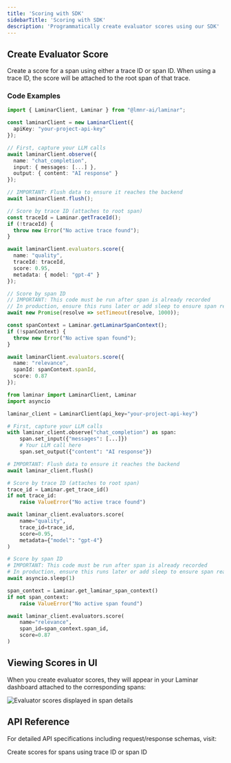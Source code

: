 ```yaml
---
title: 'Scoring with SDK'
sidebarTitle: 'Scoring with SDK'
description: 'Programmatically create evaluator scores using our SDK'
---
```


## Create Evaluator Score

Create a score for a span using either a trace ID or span ID. When using a trace ID, the score will be attached to the root span of that trace.

### Code Examples

<CodeGroup>

```typescript TypeScript
import { LaminarClient, Laminar } from "@lmnr-ai/laminar";

const laminarClient = new LaminarClient({
  apiKey: "your-project-api-key"
});

// First, capture your LLM calls
await laminarClient.observe({
  name: "chat_completion",
  input: { messages: [...] },
  output: { content: "AI response" }
});

// IMPORTANT: Flush data to ensure it reaches the backend
await laminarClient.flush();

// Score by trace ID (attaches to root span)
const traceId = Laminar.getTraceId();
if (!traceId) {
  throw new Error("No active trace found");
}

await laminarClient.evaluators.score({
  name: "quality",
  traceId: traceId,
  score: 0.95,
  metadata: { model: "gpt-4" }
});

// Score by span ID 
// IMPORTANT: This code must be run after span is already recorded
// In production, ensure this runs later or add sleep to ensure span reaches backend
await new Promise(resolve => setTimeout(resolve, 1000));

const spanContext = Laminar.getLaminarSpanContext();
if (!spanContext) {
  throw new Error("No active span found");
}

await laminarClient.evaluators.score({
  name: "relevance", 
  spanId: spanContext.spanId,
  score: 0.87
});
```

```python Python
from laminar import LaminarClient, Laminar
import asyncio

laminar_client = LaminarClient(api_key="your-project-api-key")

# First, capture your LLM calls
with laminar_client.observe("chat_completion") as span:
    span.set_input({"messages": [...]})
    # Your LLM call here
    span.set_output({"content": "AI response"})

# IMPORTANT: Flush data to ensure it reaches the backend
await laminar_client.flush()

# Score by trace ID (attaches to root span)
trace_id = Laminar.get_trace_id()
if not trace_id:
    raise ValueError("No active trace found")

await laminar_client.evaluators.score(
    name="quality",
    trace_id=trace_id, 
    score=0.95,
    metadata={"model": "gpt-4"}
)

# Score by span ID
# IMPORTANT: This code must be run after span is already recorded
# In production, ensure this runs later or add sleep to ensure span reaches backend
await asyncio.sleep(1)

span_context = Laminar.get_laminar_span_context()
if not span_context:
    raise ValueError("No active span found")

await laminar_client.evaluators.score(
    name="relevance",
    span_id=span_context.span_id,
    score=0.87
)
```

</CodeGroup>

## Viewing Scores in UI

When you create evaluator scores, they will appear in your Laminar dashboard attached to the corresponding spans:

<Frame>
    <img src="/images/evaluations/online-evaluators/score.png" alt="Evaluator scores displayed in span details" />
</Frame>

## API Reference

For detailed API specifications including request/response schemas, visit:

<Card title="Create Evaluator Score" icon="file" href="/api-reference/evaluators/create-evaluator-score">
  Create scores for spans using trace ID or span ID
</Card>